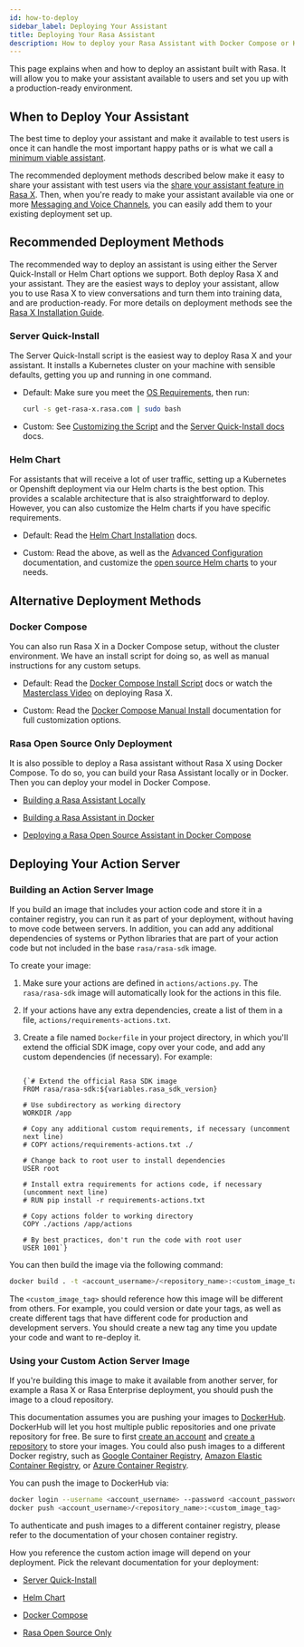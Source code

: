 ```yaml
---
id: how-to-deploy
sidebar_label: Deploying Your Assistant
title: Deploying Your Rasa Assistant
description: How to deploy your Rasa Assistant with Docker Compose or Kubernetes/Openshift
---
```

<!-- this file is version specific, do not use `@site/...` syntax -->

<a aria-hidden="true" tabIndex="-1" className="anchor enhancedAnchor" id="deploying-your-rasa-assistant"></a>

This page explains when and how to deploy an assistant built with Rasa.
It will allow you to make your assistant available to users and set you up with a production-ready environment.

## When to Deploy Your Assistant

The best time to deploy your assistant and make it available to test users is once it can handle the most
important happy paths or is what we call a [minimum viable assistant](./glossary.mdx).

The recommended deployment methods described below make it easy to share your assistant
with test users via the [share your assistant feature in
Rasa X](https://rasa.com/docs/rasa-x/user-guide/share-assistant/#share-your-bot).
Then, when you're ready to make your assistant available via one or more [Messaging and Voice Channels](./messaging-and-voice-channels.mdx),
you can easily add them to your existing deployment set up.

<a aria-hidden="true" tabIndex="-1" className="anchor enhancedAnchor" id="recommended-deployment-methods"></a>

## Recommended Deployment Methods

The recommended way to deploy an assistant is using either the Server Quick-Install or Helm Chart
options we support. Both deploy Rasa X and your assistant. They are the easiest ways to deploy your assistant,
allow you to use Rasa X to view conversations and turn them into training data, and are production-ready.
For more details on deployment methods see the [Rasa X Installation Guide](https://rasa.com/docs/rasa-x/installation-and-setup/installation-guide/).

### Server Quick-Install

The Server Quick-Install script is the easiest way to deploy Rasa X and your assistant. It installs a Kubernetes
cluster on your machine with sensible defaults, getting you up and running in one command.

* Default: Make sure you meet the [OS Requirements](https://rasa.com/docs/rasa-x/installation-and-setup/install/quick-install-script/#hardware-os-requirements),
  then run:

  ```bash
  curl -s get-rasa-x.rasa.com | sudo bash
* Custom: See [Customizing the Script](https://rasa.com/docs/rasa-x/installation-and-setup/customize/#server-quick-install)
  and the [Server Quick-Install docs](https://rasa.com/docs/rasa-x/installation-and-setup/install/quick-install-script) docs.

### Helm Chart

For assistants that will receive a lot of user traffic, setting up a Kubernetes or Openshift deployment via
our Helm charts is the best option. This provides a scalable architecture that is also straightforward to deploy.
However, you can also customize the Helm charts if you have specific requirements.

* Default: Read the [Helm Chart Installation](https://rasa.com/docs/rasa-x/installation-and-setup/install/helm-chart/) docs.

* Custom: Read the above, as well as the [Advanced Configuration](https://rasa.com/docs/rasa-x/installation-and-setup/customize/#helm-chart)
  documentation, and customize the [open source Helm charts](https://github.com/RasaHQ/rasa-x-helm) to your needs.

<a aria-hidden="true" tabIndex="-1" className="anchor enhancedAnchor" id="rasa-only-deployment"></a>

## Alternative Deployment Methods

### Docker Compose

You can also run Rasa X in a Docker Compose setup, without the cluster environment. We have an install script
for doing so, as well as manual instructions for any custom setups.

* Default: Read the [Docker Compose Install Script](https://rasa.com/docs/rasa-x/installation-and-setup/install/docker-compose/#docker-compose-install-script) docs or watch the [Masterclass Video](https://www.youtube.com/watch?v=IUYdwy8HPVc) on deploying Rasa X.

* Custom: Read the [Docker Compose Manual Install](https://rasa.com/docs/rasa-x/installation-and-setup/install/docker-compose/#docker-compose-manual-install) documentation for full customization options.

### Rasa Open Source Only Deployment

It is also possible to deploy a Rasa assistant without Rasa X using Docker Compose. To do so, you can build your
Rasa Assistant locally or in Docker. Then you can deploy your model in Docker Compose.

* [Building a Rasa Assistant Locally](./prototype-an-assistant)

* [Building a Rasa Assistant in Docker](./docker/building-in-docker)

* [Deploying a Rasa Open Source Assistant in Docker Compose](./docker/deploying-in-docker-compose)


## Deploying Your Action Server

<a aria-hidden="true" tabIndex="-1" className="anchor enhancedAnchor" id="building-an-action-server-image"></a>

### Building an Action Server Image

If you build an image that includes your action code and store it in a container registry, you can run it
as part of your deployment, without having to move code between servers.
In addition, you can add any additional dependencies of systems or Python libraries
that are part of your action code but not included in the base `rasa/rasa-sdk` image.

To create your image:

1. Make sure your actions are defined in `actions/actions.py`. The `rasa/rasa-sdk`
  image will automatically look for the actions in this file.

2. If your actions have any extra dependencies, create a list of them in a file,
   `actions/requirements-actions.txt`.

3. Create a file named `Dockerfile` in your project directory,
   in which you'll extend the official SDK image, copy over your code, and add any custom dependencies (if necessary).
   For example:

   <pre><code parentName="pre" className="language-python">
   {`# Extend the official Rasa SDK image
   FROM rasa/rasa-sdk:${variables.rasa_sdk_version}

   # Use subdirectory as working directory
   WORKDIR /app

   # Copy any additional custom requirements, if necessary (uncomment next line)
   # COPY actions/requirements-actions.txt ./

   # Change back to root user to install dependencies
   USER root

   # Install extra requirements for actions code, if necessary (uncomment next line)
   # RUN pip install -r requirements-actions.txt

   # Copy actions folder to working directory
   COPY ./actions /app/actions

   # By best practices, don't run the code with root user
   USER 1001`}</code></pre>

You can then build the image via the following command:

```bash
docker build . -t <account_username>/<repository_name>:<custom_image_tag>
```

The `<custom_image_tag>` should reference how this image will be different from others. For
example, you could version or date your tags, as well as create different tags that have different code for production
and development servers. You should create a new tag any time you update your code and want to re-deploy it.

### Using your Custom Action Server Image

If you're building this image to make it available from another server,
for example a Rasa X or Rasa Enterprise deployment, you should push the image to a cloud repository.

This documentation assumes you are pushing your images to [DockerHub](https://hub.docker.com/).
DockerHub will let you host multiple public repositories and
one private repository for free. Be sure to first [create an account](https://hub.docker.com/signup/)
and [create a repository](https://hub.docker.com/signup/) to store your images. You could also push images to
a different Docker registry, such as [Google Container Registry](https://cloud.google.com/container-registry),
[Amazon Elastic Container Registry](https://aws.amazon.com/ecr/), or
[Azure Container Registry](https://azure.microsoft.com/en-us/services/container-registry/).

You can push the image to DockerHub via:

```bash
docker login --username <account_username> --password <account_password>
docker push <account_username>/<repository_name>:<custom_image_tag>
```

To authenticate and push images to a different container registry, please refer to the documentation of
your chosen container registry.

How you reference the custom action image will depend on your deployment. Pick the relevant documentation for
your deployment:

* [Server Quick-Install](https://rasa.com/docs/rasa-x/installation-and-setup/customize/#quick-install-script-customizing)

* [Helm Chart](https://rasa.com/docs/rasa-x/installation-and-setup/customize/#adding-a-custom-action-server)

* [Docker Compose](https://rasa.com/docs/rasa-x/installation-and-setup/customize/#connecting-a-custom-action-server)

* [Rasa Open Source Only](./docker/deploying-in-docker-compose#running-multiple-services)
